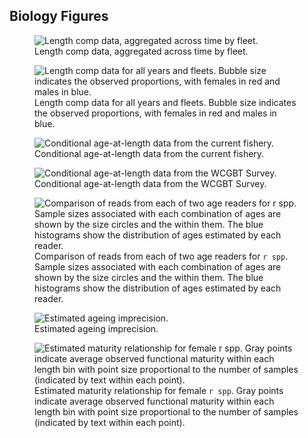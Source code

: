 
<!-- ====================================================================== -->
<!-- *****************                             ************************ -->
<!-- *****************START BIOLOGICAL DATA FIGURES************************ --> 
<!-- *****************                            ************************ -->
<!-- ====================================================================== -->

\FloatBarrier

\newpage

## Biology Figures

\FloatBarrier

<!-- ********************************************************************** -->
<!-- **********************Weight-Length FIGURES*************************** --> 
<!-- ********************************************************************** -->


<!-- [H] to control floating -->

\begin{figure}[!h]
\begin{centering}
\includegraphics{Figures/Big Skate bio relationships.png}
\caption{Estimated relationship between length and weight (left) and
disc-width and length (right) for `r spp`. Colored points show observed values
and the black line indicates the estimated relationship
$W = 0.0000074924L^{2.9925}$.}\label{fig:weight-length}
\end{centering}
\end{figure}

<!-- ![Estimated relationship between length and weight (left) and
disc-width and length (right) for `r spp`. Colored points show observed values
and the black line indicates the estimated relationship
$W = 0.0000074924L^{2.9925}$.\label{fig:weight-length}](Figures/Big Skate bio relationships.png) -->


<!-- [H] to control floating -->
<!-- no longer needed because length-weight figure added above

<!-- \begin{figure}[!h]
\begin{centering}
\includegraphics{r4ss/plots_mod1/comp_lendat__aggregated_across_time.png}
\caption{Length composition data, aggregated across time by fleet.}\label{fig:comp_lendat_aggregated_across_time}
\end{centering}
\end{figure} -->

![Length comp data, aggregated across time by fleet. \label{fig:comp_lendat_aggregated_across_time}](r4ss/plots_mod1/comp_lendat__aggregated_across_time.png)

\FloatBarrier

![Length comp data for all years and fleets. Bubble size indicates the observed proportions, with females in red and males in blue. \label{fig:comp_lendat__multi-fleet_comparison}](r4ss/plots_mod1/comp_lendat__multi-fleet_comparison.png)

![Conditional age-at-length data from the current fishery. \label{fig:age_dat_fishery}](r4ss/plots_mod1/comp_condAALdat_bubflt1mkt2.png)

![Conditional age-at-length data from the WCGBT Survey. \label{fig:age_dat_survey}](r4ss/plots_mod1/comp_condAALdat_bubflt5mkt0.png)



<!-- ********************************************************************** -->
<!-- ****************Aging Precision and Bias FIGURES********************** --> 
<!-- ********************************************************************** -->

![Comparison of reads from each of two age readers for `r spp`. Sample sizes associated with each combination of ages are shown by the size circles and the within them. The blue histograms show the distribution of ages estimated by each reader.\label{fig:ageing_comparison}](Figures/Reader_1_vs_Reader_2.png)

![Estimated ageing imprecision.\label{fig:ageing_imprecision}](r4ss/plots_mod1/numbers10_ageerror_matrix_1.png)

<!-- ********************************************************************** -->
<!-- **************Sex Ratio, Maturity, Fecundity FIGURES****************** --> 
<!-- ********************************************************************** -->

![Estimated maturity relationship for female `r spp`.
Gray points indicate average observed functional maturity within each
length bin with point size proportional to the number of
samples (indicated by text within each point).\label{fig:maturity}](Figures/BigSkate_maturity.png)


<!-- ====================================================================== -->
<!-- ******************                           ************************* -->
<!-- ******************END BIOLOGICAL DATA FIGURES************************* --> 
<!-- ******************                           ************************* -->
<!-- ====================================================================== -->
\FloatBarrier
